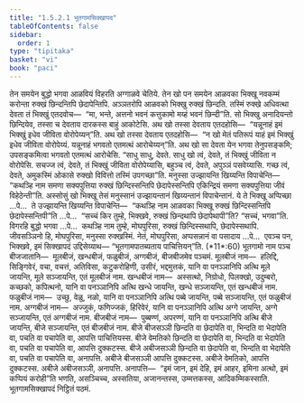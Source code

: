 ```yaml
---
title: "1.5.2.1 भूतगामसिक्खापद"
tableOfContents: false
sidebar:
  order: 1
type: "tipitaka"
basket: "vi"
book: "paci"
---
```



<DynamicBreadcrumb />

<Division number="89" book="paci">

<Paragraph number="338" book="paci">
तेन समयेन बुद्धो भगवा आळवियं विहरति अग्गाळवे चेतिये. तेन खो पन समयेन आळवका भिक्खू नवकम्मं करोन्ता रुक्खं छिन्दन्तिपि छेदापेन्तिपि. अञ्ञतरोपि आळवको भिक्खु रुक्खं छिन्दति. तस्मिं रुक्खे अधिवत्था देवता तं भिक्खुं एतदवोच—  “मा, भन्ते, अत्तनो भवनं कत्तुकामो मय्हं भवनं छिन्दी”ति. सो भिक्खु अनादियन्तो छिन्दियेव, तस्सा च देवताय दारकस्स बाहुं आकोटेसि. अथ खो तस्सा देवताय एतदहोसि—  “यन्नूनाहं इमं भिक्खुं इधेव जीविता वोरोपेय्यन्”ति. अथ खो तस्सा देवताय एतदहोसि—  “न खो मेतं पतिरूपं याहं इमं भिक्खुं इधेव जीविता वोरोपेय्यं. यन्नूनाहं भगवतो एतमत्थं आरोचेय्यन्”ति. अथ खो सा देवता येन भगवा तेनुपसङ्कमि; उपसङ्कमित्वा भगवतो एतमत्थं आरोचेसि. “साधु साधु, देवते. साधु खो त्वं, देवते, तं भिक्खुं जीविता न वोरोपेसि. सचज्ज त्वं, देवते, तं भिक्खुं जीविता वोरोपेय्यासि, बहुञ्च त्वं, देवते, अपुञ्ञं पसवेय्यासि. गच्छ त्वं, देवते, अमुकस्मिं ओकासे रुक्खो विवित्तो तस्मिं उपगच्छा”ति. मनुस्सा उज्झायन्ति खिय्यन्ति विपाचेन्ति—  “कथञ्हि नाम समणा सक्यपुत्तिया रुक्खं छिन्दिस्सन्तिपि छेदापेस्सन्तिपि एकिन्द्रियं समणा सक्यपुत्तिया जीवं विहेठेन्ती”ति.
</Paragraph>

<Paragraph number="339" book="paci">
अस्सोसुं खो भिक्खू तेसं मनुस्सानं उज्झायन्तानं खिय्यन्तानं विपाचेन्तानं. ये ते भिक्खू अप्पिच्छा …पे…  ते उज्झायन्ति खिय्यन्ति विपाचेन्ति—  “कथञ्हि नाम आळवका भिक्खू रुक्खं छिन्दिस्सन्तिपि छेदापेस्सन्तिपी”ति …पे…  “सच्चं किर तुम्हे, भिक्खवे, रुक्खं छिन्दथापि छेदापेथापी”ति? “सच्चं, भगवा”ति. विगरहि बुद्धो भगवा …पे…  कथञ्हि नाम तुम्हे, मोघपुरिसा, रुक्खं छिन्दिस्सथापि, छेदापेस्सथापि. जीवसञ्ञिनो हि, मोघपुरिसा, मनुस्सा रुक्खस्मिं. नेतं, मोघपुरिसा, अप्पसन्नानं वा पसादाय …पे…  एवञ्च पन, भिक्खवे, इमं सिक्खापदं उद्दिसेय्याथ—
</Paragraph>

</Division>
<Division number="90" book="paci">

<Paragraph number="340" book="paci">
<Emphasis>“भूतगामपातब्यताय पाचित्तियन्”</Emphasis>ति. (*11*:<Emphasis>60</Emphasis>)
</Paragraph>

</Division>
<Division number="91" book="paci">

<Paragraph number="341" book="paci">
<Emphasis>भूतगामो</Emphasis> नाम पञ्च बीजजातानि—  मूलबीजं, खन्धबीजं, फळुबीजं, अग्गबीजं, बीजबीजमेव पञ्चमं.
</Paragraph>

<Paragraph number="342" book="paci">
<Emphasis>मूलबीजं</Emphasis> नाम—  हलिद्दि, सिङ्गिवेरं, वचा, वचत्तं, अतिविसा, कटुकरोहिणी, उसीरं, भद्दमुत्तकं, यानि वा पनञ्ञानिपि अत्थि मूले जायन्ति, मूले सञ्जायन्ति, एतं मूलबीजं नाम.
</Paragraph>

<Paragraph number="343" book="paci">
<Emphasis>खन्धबीजं</Emphasis> नाम—  अस्सत्थो, निग्रोधो, पिलक्खो, उदुम्बरो, कच्छको, कपित्थनो, यानि वा पनञ्ञानिपि अत्थि खन्धे जायन्ति, खन्धे सञ्जायन्ति, एतं खन्धबीजं नाम.
</Paragraph>

<Paragraph number="344" book="paci">
<Emphasis>फळुबीजं</Emphasis> नाम—  उच्छु, वेळु, नळो, यानि वा पनञ्ञानिपि अत्थि पब्बे जायन्ति, पब्बे सञ्जायन्ति, एतं फळुबीजं नाम.
</Paragraph>

<Paragraph number="345" book="paci">
<Emphasis>अग्गबीजं</Emphasis> नाम—  अज्जुकं, फणिज्जकं, हिरिवेरं, यानि वा पनञ्ञानिपि अत्थि अग्गे जायन्ति, अग्गे सञ्जायन्ति, एतं अग्गबीजं नाम.
</Paragraph>

<Paragraph number="346" book="paci">
<Emphasis>बीजबीजं</Emphasis> नाम—  पुब्बण्णं, अपरण्णं, यानि वा पनञ्ञानिपि अत्थि बीजे जायन्ति, बीजे सञ्जायन्ति, एतं बीजबीजं नाम.
</Paragraph>

</Division>
<Division number="92" book="paci">

<Paragraph number="347" book="paci">
बीजे बीजसञ्ञी छिन्दति वा छेदापेति वा, भिन्दति वा भेदापेति वा, पचति वा पचापेति वा, आपत्ति पाचित्तियस्स. बीजे वेमतिको छिन्दति वा छेदापेति वा, भिन्दति वा भेदापेति वा, पचति वा पचापेति वा, आपत्ति दुक्कटस्स. बीजे अबीजसञ्ञी छिन्दति वा छेदापेति वा, भिन्दति वा भेदापेति वा, पचति वा पचापेति वा, अनापत्ति. अबीजे बीजसञ्ञी आपत्ति दुक्कटस्स. अबीजे वेमतिको, आपत्ति दुक्कटस्स. अबीजे अबीजसञ्ञी, अनापत्ति.
</Paragraph>

</Division>
<Division number="93" book="paci">

<Paragraph number="348" book="paci">
अनापत्ति—  “इमं जान, इमं देहि, इमं आहर, इमिना अत्थो, इमं कप्पियं करोही”ति भणति, असञ्चिच्च, अस्सतिया, अजानन्तस्स, उम्मत्तकस्स, आदिकम्मिकस्साति.

</Paragraph>
</Division>

<Paragraph number="349" type="center" book="paci">
भूतगामसिक्खापदं निट्ठितं पठमं.
</Paragraph>